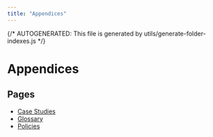 ```yaml
---
title: "Appendices"
---
```


{/* AUTOGENERATED: This file is generated by utils/generate-folder-indexes.js */}

# Appendices

## Pages

- [Case Studies](/opsec/appendices/case-studies)
- [Glossary](/opsec/appendices/glossary)
- [Policies](/opsec/appendices/policies)
